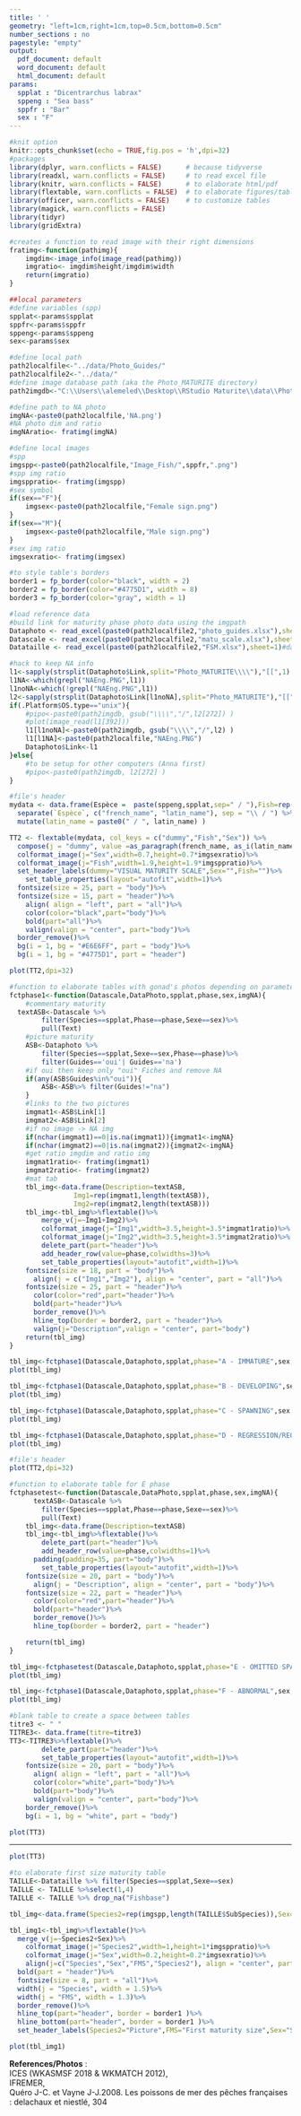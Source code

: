 ```yaml
---
title: ' '
geometry: "left=1cm,right=1cm,top=0.5cm,bottom=0.5cm"
number_sections : no
pagestyle: "empty"
output:
  pdf_document: default
  word_document: default
  html_document: default
params:
  spplat : "Dicentrarchus labrax"
  sppeng : "Sea bass"
  sppfr : "Bar"
  sex : "F"
---
```


```r
#knit option
knitr::opts_chunk$set(echo = TRUE,fig.pos = 'h',dpi=32)
#packages
library(dplyr, warn.conflicts = FALSE)      # because tidyverse
library(readxl, warn.conflicts = FALSE)     # to read excel file
library(knitr, warn.conflicts = FALSE)      # to elaborate html/pdf
library(flextable, warn.conflicts = FALSE)  # to elaborate figures/tables
library(officer, warn.conflicts = FALSE)    # to customize tables
library(magick, warn.conflicts = FALSE)
library(tidyr)
library(gridExtra)

#creates a function to read image with their right dimensions
fratimg<-function(pathimg){
	imgdim<-image_info(image_read(pathimg))
	imgratio<- imgdim$height/imgdim$width
	return(imgratio)
}
```

```r
##local parameters
#define variables (spp)
spplat<-params$spplat
sppfr<-params$sppfr
sppeng<-params$sppeng
sex<-params$sex
```

```r
#define local path
path2localfile<-"../data/Photo_Guides/"
path2localfile2<-"../data/"
#define image database path (aka the Photo_MATURITE directory)
path2imgdb<-"C:\\Users\\alemeled\\Desktop\\RStudio Maturite\\data\\Photo_MATURITE\\"

#define path to NA photo
imgNA<-paste0(path2localfile,'NA.png')
#NA photo dim and ratio
imgNAratio<- fratimg(imgNA)

#define local images
#spp
imgspp<-paste0(path2localfile,"Image_Fish/",sppfr,".png")
#spp img ratio
imgsppratio<- fratimg(imgspp)
#sex symbol
if(sex=="F"){
	imgsex<-paste0(path2localfile,"Female sign.png")
}
if(sex=="M"){
	imgsex<-paste0(path2localfile,"Male sign.png")
}
#sex img ratio
imgsexratio<- fratimg(imgsex)
```

```r
#to style table's borders
border1 = fp_border(color="black", width = 2)
border2 = fp_border(color="#4775D1", width = 8)
border3 = fp_border(color="gray", width = 1)
```


```r
#load reference data
#build link for maturity phase photo data using the imgpath
Dataphoto <- read_excel(paste0(path2localfile2,"photo_guides.xlsx"),sheet=2)#data frame with all gonads photos
Datascale <- read_excel(paste0(path2localfile2,"matu_scale.xlsx"),sheet=2)#data frame with files simple commentaries
Datataille <- read_excel(paste0(path2localfile2,"FSM.xlsx"),sheet=1)#data frame with first maturity size info
```

```r
#hack to keep NA info
l1<-sapply(strsplit(Dataphoto$Link,split="Photo_MATURITE\\\\"),"[[",1)
l1NA<-which(grepl("NAEng.PNG",l1))
l1noNA<-which(!grepl("NAEng.PNG",l1))
l2<-sapply(strsplit(Dataphoto$Link[l1noNA],split="Photo_MATURITE"),"[[",2)
if(.Platform$OS.type=="unix"){
	#pipo<-paste0(path2imgdb, gsub("\\\\","/",l2[272]) )
	#plot(image_read(l1[392]))
	l1[l1noNA]<-paste0(path2imgdb, gsub("\\\\","/",l2) )
	l1[l1NA]<-paste0(path2localfile,"NAEng.PNG")
	Dataphoto$Link<-l1
}else{
	#to be setup for other computers (Anna first)
	#pipo<-paste0(path2imgdb, l2[272] )
}
```

```r
#file's header
mydata <- data.frame(Espèce =  paste(sppeng,spplat,sep=" / "),Fish=rep(imgspp,length(1)),Sex=rep(imgsex,length(1))) %>% 
  separate(`Espèce`, c("french_name", "latin_name"), sep = "\\ / ") %>% 
  mutate(latin_name = paste0(" / ", latin_name) )

TT2 <- flextable(mydata, col_keys = c("dummy","Fish","Sex")) %>%
  compose(j = "dummy", value =as_paragraph(french_name, as_i(latin_name)))%>%
  colformat_image(j="Sex",width=0.7,height=0.7*imgsexratio)%>%
  colformat_image(j="Fish",width=1.9,height=1.9*imgsppratio)%>%
  set_header_labels(dummy="VISUAL MATURITY SCALE",Sex="",Fish="")%>%
	set_table_properties(layout="autofit",width=1)%>%
  fontsize(size = 25, part = "body")%>%
  fontsize(size = 15, part = "header")%>%
	align( align = "left", part = "all")%>%
	color(color="black",part="body")%>%
	bold(part="all")%>%
	valign(valign = "center", part="body")%>%
  border_remove()%>%
  bg(i = 1, bg = "#E6E6FF", part = "body")%>%
  bg(i = 1, bg = "#4775D1", part = "header")

plot(TT2,dpi=32)
```

```r
#function to elaborate tables with gonad's photos depending on parameters
fctphase1<-function(Datascale,DataPhoto,spplat,phase,sex,imgNA){
	#commentary maturity   
  textASB<-Datascale %>% 
		filter(Species==spplat,Phase==phase,Sexe==sex)%>%
		pull(Text)
	#picture maturity
	ASB<-Dataphoto %>% 
		filter(Species==spplat,Sexe==sex,Phase==phase)%>%
		filter(Guides=='oui'| Guides=='na')
	#if oui then keep only "oui" Fiches and remove NA
	if(any(ASB$Guides%in%"oui")){
		ASB<-ASB%>% filter(Guides!="na")
	}
	#links to the two pictures
	imgmat1<-ASB$Link[1]
	imgmat2<-ASB$Link[2]
	#if no image -> NA img
	if(nchar(imgmat1)==0|is.na(imgmat1)){imgmat1<-imgNA}
	if(nchar(imgmat2)==0|is.na(imgmat2)){imgmat2<-imgNA}
	#get ratio imgdim and ratio img
	imgmat1ratio<- fratimg(imgmat1)
	imgmat2ratio<- fratimg(imgmat2)
	#mat tab
	tbl_img<-data.frame(Description=textASB,
			    Img1=rep(imgmat1,length(textASB)),
			    Img2=rep(imgmat2,length(textASB)))
	tbl_img<-tbl_img%>%flextable()%>%
		merge_v(j=~Img1+Img2)%>%
		colformat_image(j="Img1",width=3.5,height=3.5*imgmat1ratio)%>%
		colformat_image(j="Img2",width=3.5,height=3.5*imgmat2ratio)%>%
		delete_part(part="header")%>%
		add_header_row(value=phase,colwidths=3)%>%
		set_table_properties(layout="autofit",width=1)%>%
    fontsize(size = 18, part = "body")%>%
	  align(j = c("Img1","Img2"), align = "center", part = "all")%>%
    fontsize(size = 25, part = "header")%>%
	  color(color="red",part="header")%>%
	  bold(part="header")%>%
	  border_remove()%>%
	  hline_top(border = border2, part = "header")%>%
	  valign(j="Description",valign = "center", part="body")
	return(tbl_img)
}
```

```r
tbl_img<-fctphase1(Datascale,Dataphoto,spplat,phase="A - IMMATURE",sex,imgNA)
plot(tbl_img)
```

```r
tbl_img<-fctphase1(Datascale,Dataphoto,spplat,phase="B - DEVELOPING",sex,imgNA)
plot(tbl_img)
```

```r
tbl_img<-fctphase1(Datascale,Dataphoto,spplat,phase="C - SPAWNING",sex,imgNA)
plot(tbl_img)
```

```r
tbl_img<-fctphase1(Datascale,Dataphoto,spplat,phase="D - REGRESSION/REGENERATION",sex,imgNA)
plot(tbl_img)
```

\newpage

```r
#file's header
plot(TT2,dpi=32)
```

```r
#function to elaborate table for E phase
fctphasetest<-function(Datascale,DataPhoto,spplat,phase,sex,imgNA){
	  textASB<-Datascale %>% 
		filter(Species==spplat,Phase==phase,Sexe==sex)%>%
		pull(Text)
	tbl_img<-data.frame(Description=textASB)
	tbl_img<-tbl_img%>%flextable()%>%
		delete_part(part="header")%>%
		add_header_row(value=phase,colwidths=1)%>%
	  padding(padding=35, part="body")%>%
		set_table_properties(layout="autofit",width=1)%>%
    fontsize(size = 20, part = "body")%>%
	  align(j = "Description", align = "center", part = "body")%>%
    fontsize(size = 22, part = "header")%>%
	  color(color="red",part="header")%>%
	  bold(part="header")%>%
	  border_remove()%>%
	  hline_top(border = border2, part = "header")

	return(tbl_img)
}

tbl_img<-fctphasetest(Datascale,Dataphoto,spplat,phase="E - OMITTED SPAWNING",sex,imgNA)
plot(tbl_img)
```

```r
tbl_img<-fctphase1(Datascale,Dataphoto,spplat,phase="F - ABNORMAL",sex,imgNA)
plot(tbl_img)
```

```r
#blank table to create a space between tables
titre3 <- " "
TITRE3<- data.frame(titre=titre3)
TT3<-TITRE3%>%flextable()%>%
		delete_part(part="header")%>%
		set_table_properties(layout="autofit",width=1)%>%
    fontsize(size = 20, part = "body")%>%
	  align( align = "left", part = "all")%>%
	  color(color="white",part="body")%>%
	  bold(part="body")%>%
	  valign(valign = "center", part="body")%>%
    border_remove()%>%
    bg(i = 1, bg = "white", part = "body")

plot(TT3)
```

----

```r
plot(TT3)
```

```r
#to elaborate first size maturity table
TAILLE<-Datataille %>% filter(Species==spplat,Sexe==sex)
TAILLE <- TAILLE %>%select(1,4)
TAILLE <- TAILLE %>% drop_na("Fishbase")

tbl_img<-data.frame(Species2=rep(imgspp,length(TAILLE$SubSpecies)),Sex=rep(imgsex,length(TAILLE$SubSpecies)),Species=TAILLE$SubSpecies,FMS=TAILLE$Fishbase)

tbl_img1<-tbl_img%>%flextable()%>%
  merge_v(j=~Species2+Sex)%>%
	colformat_image(j="Species2",width=1,height=1*imgsppratio)%>%
	colformat_image(j="Sex",width=0.2,height=0.2*imgsexratio)%>%
	align(j=c("Species","Sex","FMS","Species2"), align = "center", part = "all")%>%
  bold(part = "header")%>%
  fontsize(size = 8, part = "all")%>%
  width(j = "Species", width = 1.5)%>%
  width(j = "FMS", width = 1.3)%>%
  border_remove()%>%
  hline_top(part="header", border = border1 )%>%
  hline_bottom(part="header", border = border1 )%>%
  set_header_labels(Species2="Picture",FMS="First maturity size",Sex="Sex",Species="Species")

plot(tbl_img1)
```

\vspace*{\fill}

**References/Photos** :   
ICES (WKASMSF 2018 & WKMATCH 2012),   
IFREMER,   
Quéro J-C. et Vayne J-J.2008. Les poissons de mer des pêches françaises : delachaux et niestlé, 304
